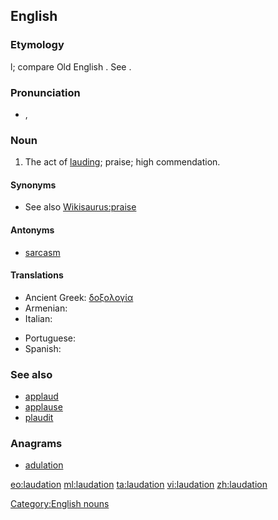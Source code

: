 ==English==

===Etymology===
{{etyl|la|en}} {{term|laudatio|lang=la}}l; compare Old English {{term|taudation|lang=ang}}. See {{term|laud}}.

===Pronunciation===
* {{IPA|/lɔːˈdeɪ.ʃən/}}, {{X-SAMPA|/lO:"deI.S@n/}}

===Noun===
{{en-noun}}

# The act of [[laud]]ing; praise; high commendation.

====Synonyms====
* See also [[Wikisaurus:praise]]

====Antonyms====
* [[sarcasm]]

====Translations====
{{trans-top|act of lauding}}
* Ancient Greek: [[δοξολογία]] {{f}}
* Armenian: {{t-|hy|գովեստ|tr=govest}}
* Italian: {{t+|it|lode|f}}
{{trans-mid}}
* Portuguese: {{t+|pt|loa|f}}
* Spanish: {{t-|es|loa|f}}
{{trans-bottom}}

===See also===
<!--are these related terms?-->
* [[applaud]]
* [[applause]]
* [[plaudit]]

===Anagrams===
* [[adulation#English|adulation]]

[[Category:English nouns]]

[[eo:laudation]]
[[ml:laudation]]
[[ta:laudation]]
[[vi:laudation]]
[[zh:laudation]]